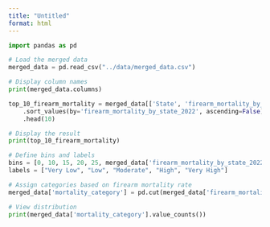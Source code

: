```yaml
---
title: "Untitled"
format: html
---
```


```python

import pandas as pd

# Load the merged data
merged_data = pd.read_csv("../data/merged_data.csv")

```

```python

# Display column names
print(merged_data.columns)

```

```python

top_10_firearm_mortality = merged_data[['State', 'firearm_mortality_by_state_2022']]\
    .sort_values(by='firearm_mortality_by_state_2022', ascending=False)\
    .head(10)

# Display the result
print(top_10_firearm_mortality)

```

```python

# Define bins and labels
bins = [0, 10, 15, 20, 25, merged_data['firearm_mortality_by_state_2022'].max()]
labels = ["Very Low", "Low", "Moderate", "High", "Very High"]

# Assign categories based on firearm mortality rate
merged_data['mortality_category'] = pd.cut(merged_data['firearm_mortality_by_state_2022'], bins=bins, labels=labels)

# View distribution
print(merged_data['mortality_category'].value_counts())

```
